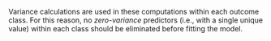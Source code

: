 Variance calculations are used in these computations within each outcome class. For this reason, no _zero-variance_ predictors (i.e., with a single unique value) within each class should be eliminated before fitting the model. 


